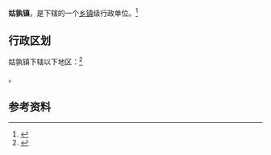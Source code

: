 {{中国乡级行政区|34/05/21/100/000}}

'''姑孰镇'''，是{{PRC admin/fullname|34/05/21/100/000|3}}下辖的一个[[乡镇|乡镇]]级行政单位。<ref>{{PRC admin/ref sgc|{{PRC admin/parent|34/05/21/100/000}}}}</ref>

== 行政区划 ==

姑孰镇下辖以下地区：<ref>{{PRC admin/ref sgc|34/05/21/100/000}}</ref>

{{PRC admin/children|34/05/21/100/000}}。

== 参考资料 ==

{{reflist}}

{{行政区划小作品}}
{{PRC admin/navcat|34/05/21/100/000}}
